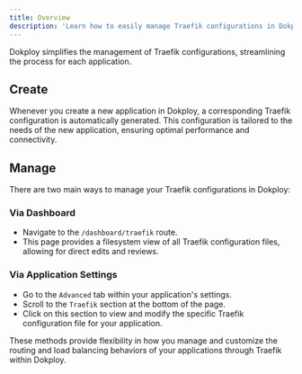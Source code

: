 ```yaml
---
title: Overview
description: 'Learn how to easily manage Traefik configurations in Dokploy for each application.'
---
```


Dokploy simplifies the management of Traefik configurations, streamlining the process for each application.

## Create

Whenever you create a new application in Dokploy, a corresponding Traefik configuration is automatically generated. This configuration is tailored to the needs of the new application, ensuring optimal performance and connectivity.

## Manage

There are two main ways to manage your Traefik configurations in Dokploy:

### Via Dashboard

- Navigate to the `/dashboard/traefik` route.
- This page provides a filesystem view of all Traefik configuration files, allowing for direct edits and reviews.

### Via Application Settings

- Go to the `Advanced` tab within your application's settings.
- Scroll to the `Traefik` section at the bottom of the page.
- Click on this section to view and modify the specific Traefik configuration file for your application.

These methods provide flexibility in how you manage and customize the routing and load balancing behaviors of your applications through Traefik within Dokploy.